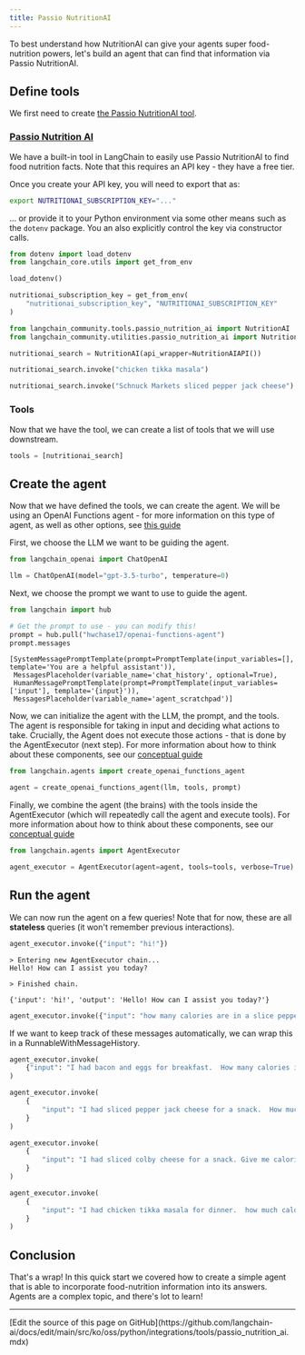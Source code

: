 ```yaml
---
title: Passio NutritionAI
---
```


To best understand how NutritionAI can give your agents super food-nutrition powers, let's build an agent that can find that information via Passio NutritionAI.

## Define tools

We first need to create [the Passio NutritionAI tool](/oss/python/integrations/tools/passio_nutrition_ai).

### [Passio Nutrition AI](/oss/python/integrations/tools/passio_nutrition_ai)

We have a built-in tool in LangChain to easily use Passio NutritionAI to find food nutrition facts.
Note that this requires an API key - they have a free tier.

Once you create your API key, you will need to export that as:

```bash
export NUTRITIONAI_SUBSCRIPTION_KEY="..."
```

... or provide it to your Python environment via some other means such as the `dotenv` package.  You an also explicitly control the key via constructor calls.

```python
from dotenv import load_dotenv
from langchain_core.utils import get_from_env

load_dotenv()

nutritionai_subscription_key = get_from_env(
    "nutritionai_subscription_key", "NUTRITIONAI_SUBSCRIPTION_KEY"
)
```

```python
from langchain_community.tools.passio_nutrition_ai import NutritionAI
from langchain_community.utilities.passio_nutrition_ai import NutritionAIAPI
```

```python
nutritionai_search = NutritionAI(api_wrapper=NutritionAIAPI())
```

```python
nutritionai_search.invoke("chicken tikka masala")
```

```python
nutritionai_search.invoke("Schnuck Markets sliced pepper jack cheese")
```

### Tools

Now that we have the tool, we can create a list of tools that we will use downstream.

```python
tools = [nutritionai_search]
```

## Create the agent

Now that we have defined the tools, we can create the agent. We will be using an OpenAI Functions agent - for more information on this type of agent, as well as other options, see [this guide](/oss/python/langchain/agents)

First, we choose the LLM we want to be guiding the agent.

```python
from langchain_openai import ChatOpenAI

llm = ChatOpenAI(model="gpt-3.5-turbo", temperature=0)
```

Next, we choose the prompt we want to use to guide the agent.

```python
from langchain import hub

# Get the prompt to use - you can modify this!
prompt = hub.pull("hwchase17/openai-functions-agent")
prompt.messages
```

```output
[SystemMessagePromptTemplate(prompt=PromptTemplate(input_variables=[], template='You are a helpful assistant')),
 MessagesPlaceholder(variable_name='chat_history', optional=True),
 HumanMessagePromptTemplate(prompt=PromptTemplate(input_variables=['input'], template='{input}')),
 MessagesPlaceholder(variable_name='agent_scratchpad')]
```

Now, we can initialize the agent with the LLM, the prompt, and the tools. The agent is responsible for taking in input and deciding what actions to take. Crucially, the Agent does not execute those actions - that is done by the AgentExecutor (next step). For more information about how to think about these components, see our [conceptual guide](/oss/python/langchain/agents)

```python
from langchain.agents import create_openai_functions_agent

agent = create_openai_functions_agent(llm, tools, prompt)
```

Finally, we combine the agent (the brains) with the tools inside the AgentExecutor (which will repeatedly call the agent and execute tools). For more information about how to think about these components, see our [conceptual guide](/oss/python/langchain/agents)

```python
from langchain.agents import AgentExecutor

agent_executor = AgentExecutor(agent=agent, tools=tools, verbose=True)
```

## Run the agent

We can now run the agent on a few queries! Note that for now, these are all **stateless** queries (it won't remember previous interactions).

```python
agent_executor.invoke({"input": "hi!"})
```

```output
> Entering new AgentExecutor chain...
Hello! How can I assist you today?

> Finished chain.
```

```output
{'input': 'hi!', 'output': 'Hello! How can I assist you today?'}
```

```python
agent_executor.invoke({"input": "how many calories are in a slice pepperoni pizza?"})
```

If we want to keep track of these messages automatically, we can wrap this in a RunnableWithMessageHistory.

```python
agent_executor.invoke(
    {"input": "I had bacon and eggs for breakfast.  How many calories is that?"}
)
```

```python
agent_executor.invoke(
    {
        "input": "I had sliced pepper jack cheese for a snack.  How much protein did I have?"
    }
)
```

```python
agent_executor.invoke(
    {
        "input": "I had sliced colby cheese for a snack. Give me calories for this Schnuck Markets product."
    }
)
```

```python
agent_executor.invoke(
    {
        "input": "I had chicken tikka masala for dinner.  how much calories, protein, and fat did I have with default quantity?"
    }
)
```

## Conclusion

That's a wrap! In this quick start we covered how to create a simple agent that is able to incorporate food-nutrition information into its answers. Agents are a complex topic, and there's lot to learn!

---

<Callout icon="pen-to-square" iconType="regular">
  [Edit the source of this page on GitHub](https://github.com/langchain-ai/docs/edit/main/src/ko/oss/python/integrations/tools/passio_nutrition_ai.mdx)
</Callout>
